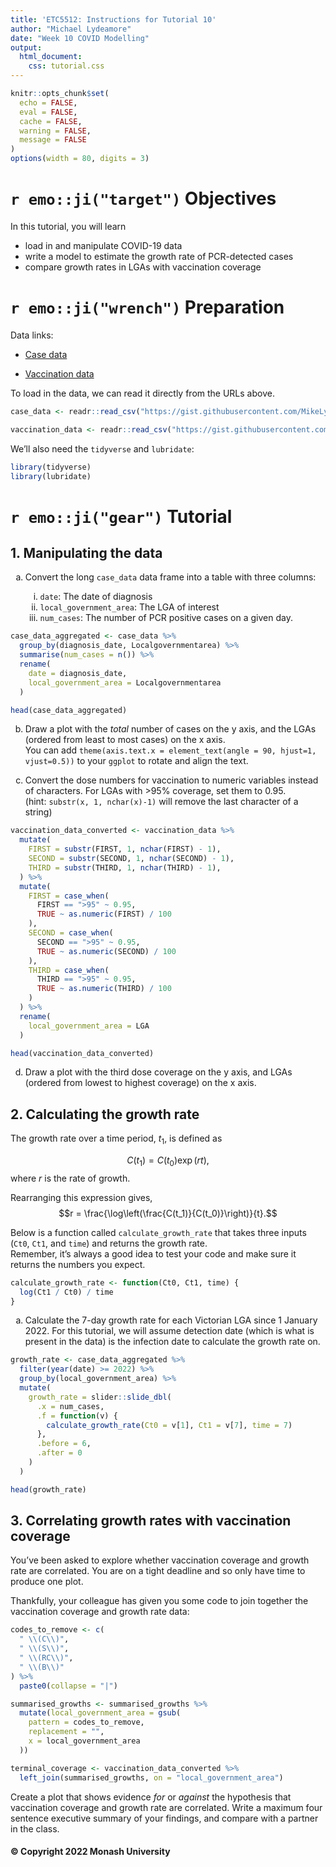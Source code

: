 ```yaml
---
title: 'ETC5512: Instructions for Tutorial 10'
author: "Michael Lydeamore"
date: "Week 10 COVID Modelling"
output: 
  html_document:
    css: tutorial.css
---
```

```r
knitr::opts_chunk$set(
  echo = FALSE,
  eval = FALSE,
  cache = FALSE,
  warning = FALSE,
  message = FALSE
)
options(width = 80, digits = 3)
```  
  
# `r emo::ji("target")` Objectives

In this tutorial, you will learn

- load in and manipulate COVID-19 data
- write a model to estimate the growth rate of PCR-detected cases
- compare growth rates in LGAs with vaccination coverage

# `r emo::ji("wrench")` Preparation

Data links:

- [Case data](https://gist.githubusercontent.com/MikeLydeamore/e911c95a792c1aeb72368a044de5ed27/raw/c8c9fe8842b25353d0ae60d447d8cb0a157604af/tutorial_10_vic_cases_by_lga.csv)

- [Vaccination data](https://gist.githubusercontent.com/MikeLydeamore/d445691db1922b355569e45824d46f42/raw/3bc674501c37f412fa2f32711d60f658b01638ca/tutorial_10_vic_vaccinations_by_lga.csv)

To load in the data, we can read it directly from the URLs above.
```r
case_data <- readr::read_csv("https://gist.githubusercontent.com/MikeLydeamore/e911c95a792c1aeb72368a044de5ed27/raw/c8c9fe8842b25353d0ae60d447d8cb0a157604af/tutorial_10_vic_cases_by_lga.csv")

vaccination_data <- readr::read_csv("https://gist.githubusercontent.com/MikeLydeamore/d445691db1922b355569e45824d46f42/raw/3bc674501c37f412fa2f32711d60f658b01638ca/tutorial_10_vic_vaccinations_by_lga.csv")
```

We'll also need the `tidyverse` and `lubridate`:
```r
library(tidyverse)
library(lubridate)
```
# `r emo::ji("gear")` Tutorial

## 1. Manipulating the data

a. Convert the long `case_data` data frame into a table with three columns:

    i) `date`: The date of diagnosis
    ii) `local_government_area`: The LGA of interest
    iii) `num_cases`: The number of PCR positive cases on a given day.

```r
case_data_aggregated <- case_data %>%
  group_by(diagnosis_date, Localgovernmentarea) %>%
  summarise(num_cases = n()) %>%
  rename(
    date = diagnosis_date,
    local_government_area = Localgovernmentarea
  )

head(case_data_aggregated)
```


b. Draw a plot with the _total_ number of cases on the y axis, and the LGAs (ordered from least to most cases) on the x axis.  
You can add `theme(axis.text.x = element_text(angle = 90, hjust=1, vjust=0.5))` to your `ggplot` to rotate and align the text.

c. Convert the dose numbers for vaccination to numeric variables instead of characters. For LGAs with >95% coverage, set them to 0.95.  
(hint: `substr(x, 1, nchar(x)-1)` will remove the last character of a string)

```r
vaccination_data_converted <- vaccination_data %>%
  mutate(
    FIRST = substr(FIRST, 1, nchar(FIRST) - 1),
    SECOND = substr(SECOND, 1, nchar(SECOND) - 1),
    THIRD = substr(THIRD, 1, nchar(THIRD) - 1),
  ) %>%
  mutate(
    FIRST = case_when(
      FIRST == ">95" ~ 0.95,
      TRUE ~ as.numeric(FIRST) / 100
    ),
    SECOND = case_when(
      SECOND == ">95" ~ 0.95,
      TRUE ~ as.numeric(SECOND) / 100
    ),
    THIRD = case_when(
      THIRD == ">95" ~ 0.95,
      TRUE ~ as.numeric(THIRD) / 100
    )
  ) %>%
  rename(
    local_government_area = LGA
  )

head(vaccination_data_converted)
```

d. Draw a plot with the third dose coverage on the y axis, and LGAs (ordered from lowest to highest coverage) on the x axis.

## 2. Calculating the growth rate

The growth rate over a time period, $t_1$, is defined as

$$C(t_1) = C(t_0) \exp(rt),$$ where $r$ is the rate of growth.

Rearranging this expression gives,
$$r = \frac{\log\left(\frac{C(t_1)}{C(t_0)}\right)}{t}.$$

Below is a function called `calculate_growth_rate` that takes three inputs (`Ct0`, `Ct1`, and `time`) and returns the growth rate.  
Remember, it's always a good idea to test your code and make sure it returns the numbers you expect.

```r
calculate_growth_rate <- function(Ct0, Ct1, time) {
  log(Ct1 / Ct0) / time
}
```

a. Calculate the 7-day growth rate for each Victorian LGA since 1 January 2022. For this tutorial, we will assume detection date (which is what is present in the data) is the infection date to calculate the growth rate on.    

```r
growth_rate <- case_data_aggregated %>%
  filter(year(date) >= 2022) %>%
  group_by(local_government_area) %>%
  mutate(
    growth_rate = slider::slide_dbl(
      .x = num_cases,
      .f = function(v) {
        calculate_growth_rate(Ct0 = v[1], Ct1 = v[7], time = 7)
      },
      .before = 6,
      .after = 0
    )
  )

head(growth_rate)
```

## 3. Correlating growth rates with vaccination coverage

You've been asked to explore whether vaccination coverage and growth rate are correlated. You are on a tight deadline and so only have time to produce one plot.

Thankfully, your colleague has given you some code to join together the vaccination coverage and growth rate data:

```r
codes_to_remove <- c(
  " \\(C\\)",
  " \\(S\\)",
  " \\(RC\\)",
  " \\(B\\)"
) %>%
  paste0(collapse = "|")

summarised_growths <- summarised_growths %>%
  mutate(local_government_area = gsub(
    pattern = codes_to_remove,
    replacement = "",
    x = local_government_area
  ))
```

```r
terminal_coverage <- vaccination_data_converted %>%
  left_join(summarised_growths, on = "local_government_area")
```

Create a plot that shows evidence _for_ or _against_ the hypothesis that vaccination coverage and growth rate are correlated. Write a maximum four sentence executive summary of your findings, and compare with a partner in the class.

#### © Copyright 2022 Monash University